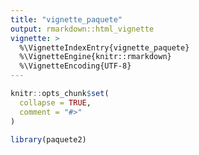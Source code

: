 ```yaml
---
title: "vignette_paquete"
output: rmarkdown::html_vignette
vignette: >
  %\VignetteIndexEntry{vignette_paquete}
  %\VignetteEngine{knitr::rmarkdown}
  %\VignetteEncoding{UTF-8}
---
```


```r
knitr::opts_chunk$set(
  collapse = TRUE,
  comment = "#>"
)
```

```r
library(paquete2)
```
